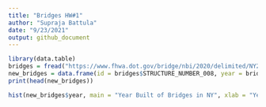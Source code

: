 ```yaml
---
title: "Bridges HW#1"
author: "Supraja Battula"
date: "9/23/2021"
output: github_document
---
```


```r
library(data.table)
bridges = fread("https://www.fhwa.dot.gov/bridge/nbi/2020/delimited/NY20.txt")
new_bridges = data.frame(id = bridges$STRUCTURE_NUMBER_008, year = bridges$YEAR_BUILT_027, fips_codes = bridges$COUNTY_CODE_003, condition_ratings = bridges$BRIDGE_CONDITION, length = bridges$STRUCTURE_LEN_MT_049, location = bridges$LOCATION_009 )
print(head(new_bridges))

hist(new_bridges$year, main = "Year Built of Bridges in NY", xlab = "Year Built",xlim = c(1800,2050))
```
